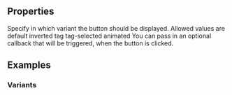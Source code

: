 
<Meta
  title="Button"
  subtitle="Buttons allow users to take actions and make choices, with a single tap."
/>

## Properties

<PropsTable>
  <PropsTableRow value="variant" type="string" required>
    Specify in which variant the button should be displayed. Allowed values are
    <span class="code">default</span>
    <span class="code">inverted</span>
    <span class="code">tag</span>
    <span class="code">tag-selected</span>
    <span class="code">animated</span>
  </PropsTableRow>
  <PropsTableRow value="handleClick" type="function">
    You can pass in an optional callback that will be triggered, when the button
    is clicked.
  </PropsTableRow>
</PropsTable>

## Examples

### Variants

<ExampleLoader example="Button.Variants.tsx" />
